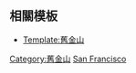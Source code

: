 {{Navbox
|name = 舊金山近鄰社區
|title = [[舊金山|美國加州舊金山]][[近鄰社區]]
|state = {{{state|autocollapse}}}
|titlestyle = background:#ffc94b;
|basestyle = background:#ffc94b;
|bodyclass = hlist
|image = [[File:California county map (San Francisco County enlarged).svg|100px|Map of California highlighting San Francisco County|link=]]

|group1 = 市中心
|list1 =
* [[舊金山唐人街|唐人街]]
* [[市政中心 (旧金山)|市政中心]]
* [[金融區 (舊金山)|金融區]]
* [[貝爾登巷|法國區]]
* {{le|中市場區 (舊金山)|Mid-Market, San Francisco|中市場區}}
* [[諾布山]]
* [[北滩 (旧金山)|北灘]]
* {{le|米慎灣|Mission Bay, San Francisco}}
* [[市场南 (旧金山)|市場南]]
* [[電報山]]
* [[田德隆]]
* [[聯合廣場]]

|group2 = 市中心北
|list2 =
* {{le|牛谷區|Cow Hollow, San Francisco}}
* [[舊金山漁人碼頭|漁人碼頭]]
* [[海港區 (舊金山)|海港區]]
* {{le|太平洋高地|Pacific Heights, San Francisco}}
* {{le|普瑞希帝歐要塞區|Presidio of San Francisco}}
* [[俄羅斯山]]
* [[金銀島 (舊金山)|金銀島]]
* {{le|芳草島|Yerba Buena Island}}

|group3 = 外圍區
|list3 = 
* {{le|森丘區|Forest Hill, San Francisco}}
* {{le|英格賽區|Ingleside, San Francisco, California}}
* {{le|英格賽台地|Ingleside Terraces, San Francisco, California}}
* {{le|洋景區|Ocean View, San Francisco}}
* {{le|帕克賽德區|Parkside, San Francisco|帕克賽德}}
* [[列治文區 (三藩市)|列治文區]]
* {{le|海崖區|Sea Cliff, San Francisco}}
* {{le|聖法蘭西斯伍德區|St. Francis Wood, San Francisco}}
* {{le|日落區|Sunset District, San Francisco}}
* {{le|西隧道口區|West Portal, San Francisco}}
* {{le|韋斯特伍德高地|Westwood Highlands, San Francisco}}
* {{le|韋斯特伍德公園|Westwood Park, San Francisco}}

|group4 = 西區
|list4 = 
* [[阿拉莫廣場]]
* {{le|安薩維斯塔區|Anza Vista, San Francisco}}
* [[教堂山]]
* {{le|科爾谷|Cole Valley, San Francisco}}
* {{le|科羅娜高地|Corona Heights, San Francisco}}
* {{le|杜伯斯三角|Duboce Triangle, San Francisco}}
* {{le|菲爾摩爾區|Fillmore District, San Francisco}}
* {{le|黑伊特–阿希伯瑞區|Haight-Ashbury}}
* {{le|黑伊斯谷|Hayes Valley, San Francisco}}
* {{le|日本城 (舊金山)|Japantown, San Francisco|日本城}}
* {{le|月桂高地|Laurel Heights, San Francisco}}
* {{le|下黑伊特區|Lower Haight, San Francisco}}
* {{le|Western Addition|Western Addition, San Francisco}}

|group5 = 南區
|list5 = 
* {{le|Bayview-Hunters Point|Bayview-Hunters Point, San Francisco}}
* {{le|伯納高地|Bernal Heights, San Francisco}}
* [[卡斯楚區]]
* {{le|克羅克–亞馬遜區|Crocker-Amazon, San Francisco}}
* {{le|鑽石高地|Diamond Heights, San Francisco}}
* {{le|Dogpatch|Dogpatch, San_Francisco}}
* {{le|尤利卡谷|Eureka Valley, San Francisco}}
* {{le|Excelsior區|Excelsior District, San Francisco}}
* {{le|葛連公園|Glen Park, San Francisco}}
* {{le|米慎區|Mission District, San Francisco}}
* [[諾伊谷]]
* {{le|外米慎區|Outer Mission, San Francisco}}
* {{le|波多拉區|Portola, San Francisco}}
* {{le|波特雷羅山|Potrero Hill, San Francisco}}
* [[訪谷區]]

| below = 
* '''[[舊金山近鄰社區|列表]]'''
* '''[[:Category:舊金山近鄰社區|分類]]'''
* '''[[Portal:舊金山灣區入口|入口]]'''
}}<noinclude>
{{collapsible option}}

==相關模板==
*[[Template:舊金山]]

[[Category:舊金山]]
[[Category:加利福尼亞州縣份導航模板|San Francisco]]
</noinclude>